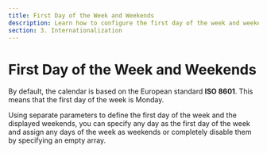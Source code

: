 ```yaml
---
title: First Day of the Week and Weekends
description: Learn how to configure the first day of the week and weekends in the calendar. Change the ISO 8601 standard and assign any days of the week as weekends or disable them.
section: 3. Internationalization
---
```


# First Day of the Week and Weekends

By default, the calendar is based on the European standard **ISO 8601**. This means that the first day of the week is Monday.

Using separate parameters to define the first day of the week and the displayed weekends, you can specify any day as the first day of the week and assign any days of the week as weekends or completely disable them by specifying an empty array.

<Sandbox example="internationalization-weekday-first-and-weekdays" />
